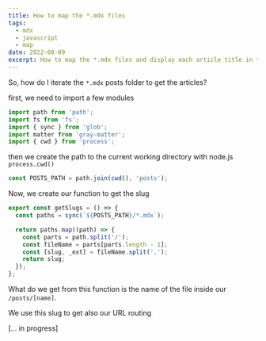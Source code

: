 ```yaml
---
title: How to map the *.mdx files
tags:
  - mdx
  - javascript
  - map
date: 2022-08-09
excerpt: How to map the *.mdx files and display each article title in the home page
---
```


So, how do I iterate the `*.mdx` posts folder to get the articles?

first, we need to import a few modules

```js
import path from 'path';
import fs from 'fs';
import { sync } from 'glob';
import matter from 'gray-matter';
import { cwd } from 'process';
```

then we create the path to the current working directory with node.js `process.cwd()`

```js
const POSTS_PATH = path.join(cwd(), 'posts');
```

Now, we create our function to get the slug

```js
export const getSlugs = () => {
  const paths = sync(`${POSTS_PATH}/*.mdx`);

  return paths.map((path) => {
    const parts = path.split('/');
    const fileName = parts[parts.length - 1];
    const [slug, _ext] = fileName.split('.');
    return slug;
  });
};
```

What do we get from this function is the name of the file inside our `/posts/[name]`.

We use this slug to get also our URL routing

[... in progress]
